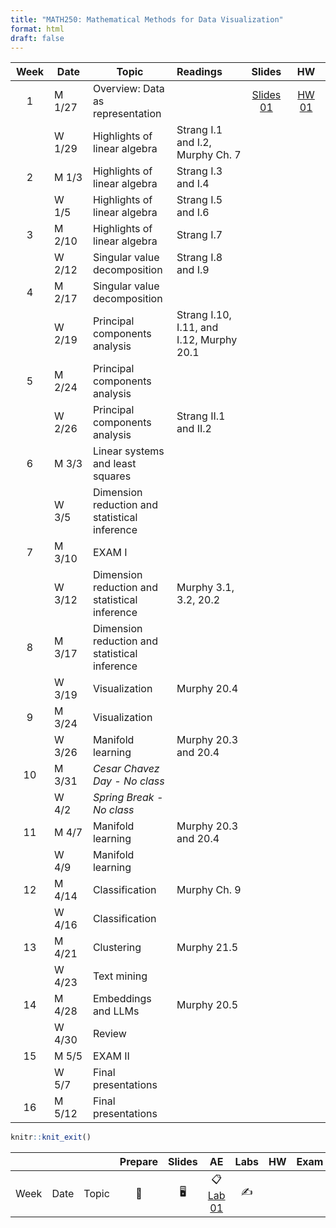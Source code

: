 ```yaml
---
title: "MATH250: Mathematical Methods for Data Visualization"
format: html
draft: false
---
```


::: column-screen-inset-right
| Week | Date   | Topic                                         | Readings                                 | Slides | HW  |
|:-------:|---------|-------------------|:----------------|:-------:|:-------:|
|  1   | M 1/27 | Overview: Data as representation              |                                            |    [Slides 01](slides/01_intro.pdf){.label .label-purple}    | [HW 01](hw/hw1.pdf){.label .label-red}     |
|      | W 1/29 | Highlights of linear algebra                  | Strang I.1 and I.2, Murphy Ch. 7         |        |     |
|  2   | M 1/3  | Highlights of linear algebra                  | Strang I.3 and I.4                       |        |     |
|      | W 1/5  | Highlights of linear algebra                  | Strang I.5 and I.6                       |        |     |
|  3   | M 2/10 | Highlights of linear algebra                  | Strang I.7                               |        |     |
|      | W 2/12 | Singular value decomposition                  | Strang I.8 and I.9                       |        |     |
|  4   | M 2/17 | Singular value decomposition                  |                                          |        |     |
|      | W 2/19 | Principal components analysis                 | Strang I.10, I.11, and I.12, Murphy 20.1 |        |     |
|  5   | M 2/24 | Principal components analysis                 |                                          |        |     |
|      | W 2/26 | Principal components analysis                 | Strang II.1 and II.2                     |        |     |
|  6   | M 3/3  | Linear systems and least squares              |                                          |        |     |
|      | W 3/5  | Dimension reduction and statistical inference |                                          |        |     |
|  7   | M 3/10 | EXAM I                                        |                                          |        |     |
|      | W 3/12 | Dimension reduction and statistical inference | Murphy 3.1, 3.2, 20.2                    |        |     |
|  8   | M 3/17 | Dimension reduction and statistical inference |                                          |        |     |
|      | W 3/19 | Visualization                                 | Murphy 20.4                              |        |     |
|  9   | M 3/24 | Visualization                                 |                                          |        |     |
|      | W 3/26 | Manifold learning                             | Murphy 20.3 and 20.4                     |        |     |
|  10  | M 3/31 | *Cesar Chavez Day - No class*                 |                                          |        |     |
|      | W 4/2  | *Spring Break - No class*                     |                                          |        |     |
|  11  | M 4/7  | Manifold learning                             | Murphy 20.3 and 20.4                     |        |     |
|      | W 4/9  | Manifold learning                             |                                          |        |     |
|  12  | M 4/14 | Classification                                | Murphy Ch. 9                             |        |     |
|      | W 4/16 | Classification                                |                                          |        |     |
|  13  | M 4/21 | Clustering                                    | Murphy 21.5                              |        |     |
|      | W 4/23 | Text mining                                   |                                          |        |     |
|  14  | M 4/28 | Embeddings and LLMs                           | Murphy 20.5                              |        |     |
|      | W 4/30 | Review                                        |                                          |        |     |
|  15  | M 5/5  | EXAM II                                       |                                          |        |     |
|      | W 5/7  | Final presentations                           |                                          |        |     |
|  16  | M 5/12 | Final presentations                           |                                          |        |     |
:::

```r
knitr::knit_exit()
```

|      |      |       | Prepare | Slides |                    AE                    | Labs | HW  | Exam | Project |
|-------|-------|-------|:-----:|:-----:|:--------------:|:-----:|:-----:|:-----:|:-----:|
| Week | Date | Topic |   📖    |   🖥️   | 📋 [Lab 01](hello){.label .label-purple} |  ✍️  |     |      |         |
